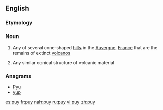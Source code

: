 {{also|Puy}}
==English==

===Etymology===
{{etyl|fr|en}}

===Noun===
{{wikipedia}}
{{en-noun}}

# Any of several cone-shaped [[hill]]s in the [[Auvergne]], [[France]] that are the remains of extinct [[volcano]]s
# {{context|geology|lang=en}} Any similar conical structure of volcanic material

===Anagrams===
* [[Pyu#English|Pyu]]
* [[yup#English|yup]]

[[es:puy]]
[[fr:puy]]
[[nah:puy]]
[[ru:puy]]
[[vi:puy]]
[[zh:puy]]